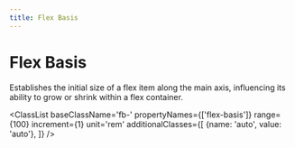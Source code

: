 ```yaml
---
title: Flex Basis
---
```



# Flex Basis

Establishes the initial size of a flex item along the main axis, influencing its ability to grow or shrink within a flex container.

<ClassList 
  baseClassName='fb-' 
  propertyNames={['flex-basis']}
  range={100} 
  increment={1} 
  unit='rem' 
  additionalClasses={[
    {name: 'auto', value: 'auto'},
  ]} 
/>